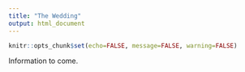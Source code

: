 ```yaml
---
title: "The Wedding"
output: html_document
---
```


```r
knitr::opts_chunk$set(echo=FALSE, message=FALSE, warning=FALSE)
```

Information to come.
